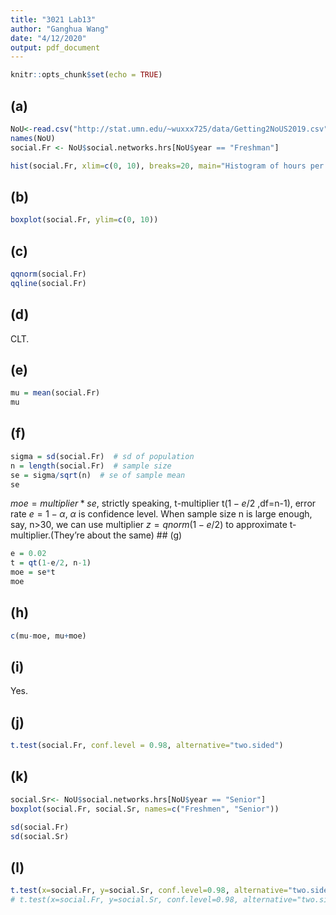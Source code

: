 ```yaml
---
title: "3021 Lab13"
author: "Ganghua Wang"
date: "4/12/2020"
output: pdf_document
---
```


```r
knitr::opts_chunk$set(echo = TRUE)
```

## (a)
```r
NoU<-read.csv("http://stat.umn.edu/~wuxxx725/data/Getting2NoUS2019.csv", header = T)
names(NoU)
social.Fr <- NoU$social.networks.hrs[NoU$year == "Freshman"]
```

```r
hist(social.Fr, xlim=c(0, 10), breaks=20, main="Histogram of hours per day spent on social media for Freshmen", xlab="Hours per day")
```

## (b)
```r
boxplot(social.Fr, ylim=c(0, 10))
```

## (c)
```r
qqnorm(social.Fr)
qqline(social.Fr)
```

## (d)
CLT.

## (e)
```r
mu = mean(social.Fr)
mu
```

## (f)
```r
sigma = sd(social.Fr)  # sd of population
n = length(social.Fr)  # sample size
se = sigma/sqrt(n)  # se of sample mean
se
```

$moe = multiplier*se$, strictly speaking, t-multiplier t($1-e/2$ ,df=n-1), error rate $e=1-\alpha$, $\alpha$ is confidence level.
When sample size n is large enough, say, n>30, we can use multiplier $z = qnorm(1-e/2)$ to approximate t-multiplier.(They're about the same) 
## (g)
```r
e = 0.02
t = qt(1-e/2, n-1)
moe = se*t
moe
```

## (h)
```r
c(mu-moe, mu+moe)
```

## (i)
Yes.

## (j)
```r
t.test(social.Fr, conf.level = 0.98, alternative="two.sided")
```

## (k)
```r
social.Sr<- NoU$social.networks.hrs[NoU$year == "Senior"]
boxplot(social.Fr, social.Sr, names=c("Freshmen", "Senior"))
```
```r
sd(social.Fr)
sd(social.Sr)
```


## (l)
```r
t.test(x=social.Fr, y=social.Sr, conf.level=0.98, alternative="two.sided", var.equal=TRUE)
# t.test(x=social.Fr, y=social.Sr, conf.level=0.98, alternative="two.sided", var.equal=F)  # using an approximate test called Welch t-test when variance of two samples are unequal.
```

